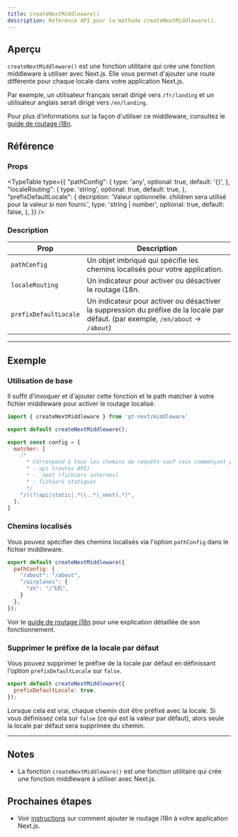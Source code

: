 ```yaml
---
title: createNextMiddleware()
description: Référence API pour la méthode createNextMiddleware().
---
```


## Aperçu
`createNextMiddleware()` est une fonction utilitaire qui crée une fonction middleware à utiliser avec Next.js.
Elle vous permet d'ajouter une route différente pour chaque locale dans votre application Next.js.

Par exemple, un utilisateur français serait dirigé vers `/fr/landing` et un utilisateur anglais serait dirigé vers `/en/landing`.

Pour plus d'informations sur la façon d'utiliser ce middleware, consultez le [guide de routage i18n](/docs/next/reference/i18n-routing).


## Référence

### Props

<TypeTable
  type={{
    "pathConfig": {
        type: 'any',
        optional: true,
        default: '{}',
    },
    "localeRouting": {
        type: 'string',
        optional: true,
        default: true,
    },
    "prefixDefaultLocale": {
        decription: 'Valeur optionnelle. children sera utilisé pour la valeur si non fourni.',
        type: 'string | number',
        optional: true,
        default: false,
    },
  }}
/>

### Description
| Prop      | Description                                                                                                                                            |
|-----------|--------------------------------------------------------------------------------------------------------------------------------------------------------|
| `pathConfig`  | Un objet imbriqué qui spécifie les chemins localisés pour votre application. |
| `localeRouting`      | Un indicateur pour activer ou désactiver le routage i18n.                                                                                      |
| `prefixDefaultLocale`     | Un indicateur pour activer ou désactiver la suppression du préfixe de la locale par défaut. (par exemple, `/en/about` -> `/about`)                                 |

---

## Exemple

### Utilisation de base

Il suffit d'invoquer et d'ajouter cette fonction et le path matcher à votre fichier middleware pour activer le routage localisé.

```js title="middleware.js" copy
import { createNextMiddleware } from 'gt-next/middleware'

export default createNextMiddleware();

export const config = {
  matcher: [
    /*
      * Correspond à tous les chemins de requête sauf ceux commençant par :
      * - api (routes API)
      * - _next (fichiers internes)
      * - fichiers statiques
      */
    "/((?!api|static|.*\\..*|_next).*)",
  ],
}
```

### Chemins localisés

Vous pouvez spécifier des chemins localisés via l'option `pathConfig` dans le fichier middleware.

```js title="middleware.js" copy
export default createNextMiddleware({
  pathConfig: {
    "/about": "/about",
    "/airplanes": {
      "zh": "/飞机",
    }
  },
});
```

Voir le [guide de routage i18n](/docs/next/reference/i18n-routing) pour une explication détaillée de son fonctionnement.

### Supprimer le préfixe de la locale par défaut

Vous pouvez supprimer le préfixe de la locale par défaut en définissant l'option `prefixDefaultLocale` sur `false`.

```js title="middleware.js" copy
export default createNextMiddleware({
  prefixDefaultLocale: true,
});
```

Lorsque cela est vrai, chaque chemin doit être préfixé avec la locale.
Si vous définissez cela sur `false` (ce qui est la valeur par défaut), alors seule la locale par défaut sera supprimée du chemin.

---

## Notes
 * La fonction `createNextMiddleware()` est une fonction utilitaire qui crée une fonction middleware à utiliser avec Next.js.

## Prochaines étapes
 * Voir [instructions](/docs/next/reference/i18n-routing) sur comment ajouter le routage i18n à votre application Next.js.